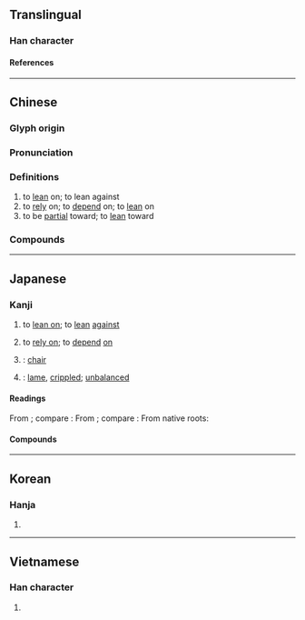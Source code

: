 {{also|徛}}
{{character info}}
==Translingual==

===Han character===
{{Han char|rn=9|rad=人|as=08|sn=10|four=24221|canj=OKMR|ids=⿰亻奇}}

====References====
{{Han ref|kx=0108.050|dkj=00776|dj=0230.010|hdz=10173.010|uh=501A}}

----

==Chinese==
{{zh-forms}}

===Glyph origin===
{{Han etym}}

===Pronunciation===
{{zh-pron
|m=yǐ
|c=ji2
|mn=ml,tw,sg:óa/í
|mn_note=óa - vernacular; í - literary
|mc=y
|oc=y
|ma=
|cat=v
}}

===Definitions===
{{zh-hanzi}}

# to [[lean]] on; to lean against
# to [[rely]] on; to [[depend]] on; to [[lean]] on
# to be [[partial]] toward; to [[lean]] toward

===Compounds===
{{zh-der|倚靠|倚伏|倚勢|倚扉而望|倚重|倚多為勝|倚傍|倚老賣老|倚草附木|倚馬可待|倚翠|倚門之娼|倚馬千言|倚財仗勢|倚閭|倚聲|倚托|倚薄|倚門|偎倚|倚門賣笑|倚兒不當|倚賴|倚勢挾權|偎紅倚翠|徙倚|倚廬|倚歌|不偏不倚|偎香倚玉|倚杖|倚賴性|倚官仗勢|倚門佇望|倚仗|倚恃|倚負|中立不倚|倚官託勢|倚門倚閭|倚門賣俏|倚玉偎香|偏倚|倚閭之望|倚門傍戶|倚翠偎紅|倚瑟|倚強欺弱|倚強凌弱|倚富欺貧|倚天|無偏無倚|挾貴倚勢|相倚為命|禍福倚伏|憑倚|禍福相倚|拔地倚天|松蘿共倚|相倚為彊|狼狽相倚|泰山可倚|毗倚|挾權倚勢|蒹葭倚玉|跛倚}}

{{zh-cat|Intermediate}}

----

==Japanese==

===Kanji===
{{ja-kanji|grade=|rs=人08}}

# to [[lean on]]; to [[lean]] [[against]]
#: {{syn|ja|寄}}
# to [[rely on]]; to [[depend]] [[on]]
# {{alt form of|ja|椅}}: [[chair]]
# {{alt form of|ja|[[踦]], [[畸]]}}: [[lame]], [[crippled]]; [[unbalanced]]

====Readings====
From {{der|ja|ltc|-}} {{ltc-l|倚|id=1}}; compare {{cog|cmn|倚|tr=yǐ}}:
{{ja-readings
|goon=い<い
|kanon=い<い
}}
From {{der|ja|ltc|-}} {{ltc-l|倚|tr=kˠiᴇ}}<!--畸-->; compare {{cog|cmn|倚|tr=jī}}:
{{ja-readings
|goon=き<き
|kanon=き<き
}}
From native {{w|Japanese_language|Japanese}} roots:
{{ja-readings
|kun=たのむ, よ-る
|nanori=より
}}

====Compounds====
{{col2-u|ja
|{{ja-r|倚%音|い%おん}}
|{{ja-r|倚%几|い%き}}
|{{ja-r|倚%子|い%し}}
|{{ja-r|倚%藉|い%しゃ}}
|{{ja-r|倚%信|い%しん}}
|{{ja-r|倚%像|い%ぞう}}
|{{ja-r|倚%重|い%ちょう}}
|{{ja-r|倚%伏|い%ふく}}
|{{ja-r|倚%門|い%もん}}
|{{ja-r|倚%閭|い%りょ}}
|{{ja-r|倚%廬|い%ろ}}
|{{ja-r|倚%魁|き%かい}} ({{ja-r|畸%魁|き%かい|rom=-}})
|{{ja-r|倚%人|き%じん}} ({{ja-r|畸%人|き%じん|rom=-}})
|{{ja-r|依%倚|い%い}}
|{{ja-r|徙%倚|し%い}}
|{{ja-r|跛%倚|ひ%い}}
|{{ja-r|付%倚|ふ%い|rom=-}}, {{ja-r|附%倚|ふ%い}}
|{{ja-r|偏%倚|へん%い}}
|{{ja-r|邐%倚|り%い}}
}}

----

==Korean==

===Hanja===
{{ko-hanja|hangeul=[[의]], [[기]]|rv=ui, gi|mr=ŭi, ki}}

# {{rfdef|ko|sort=人08}}

----

==Vietnamese==

===Han character===
{{vi-readings|reading=[[ỷ]], [[ấy]]|rs=人08}}

# {{rfdef|vi}}